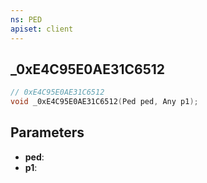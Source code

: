 ```yaml
---
ns: PED
apiset: client
---
```

## _0xE4C95E0AE31C6512

```c
// 0xE4C95E0AE31C6512
void _0xE4C95E0AE31C6512(Ped ped, Any p1);
```


## Parameters
* **ped**:
* **p1**: